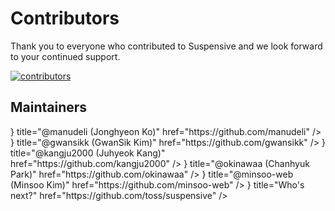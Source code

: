 
# Contributors

Thank you to everyone who contributed to Suspensive and we look forward to your continued support.

[![contributors](https://contrib.rocks/image?repo=toss/suspensive)](https://github.com/toss/suspensive/graphs/contributors)

## Maintainers

<Cards num={3}>
  <Card
    icon={
      <img
        src="https://github.com/manudeli.png"
        width={70}
        height={70}
        style={{ borderRadius: 35, border: '2px solid #ffffff20' }}
      />
    }
    title="@manudeli (Jonghyeon Ko)"
    href="https://github.com/manudeli"
  />
  <Card
    icon={
      <img
        src="https://github.com/gwansikk.png"
        width={70}
        height={70}
        style={{ borderRadius: 35, border: '2px solid #ffffff20' }}
      />
    }
    title="@gwansikk (GwanSik Kim)"
    href="https://github.com/gwansikk"
  />
  <Card
    icon={
      <img
        src="https://github.com/kangju2000.png"
        width={70}
        height={70}
        style={{ borderRadius: 35, border: '2px solid #ffffff20' }}
      />
    }
    title="@kangju2000 (Juhyeok Kang)"
    href="https://github.com/kangju2000"
  />
  <Card
    icon={
      <img
        src="https://github.com/okinawaa.png"
        width={70}
        height={70}
        style={{ borderRadius: 35, border: '2px solid #ffffff20' }}
      />
    }
    title="@okinawaa (Chanhyuk Park)"
    href="https://github.com/okinawaa"
  />
  <Card
    icon={
      <img
        src="https://github.com/minsoo-web.png"
        width={70}
        height={70}
        style={{ borderRadius: 35, border: '2px solid #ffffff20' }}
      />
    }
    title="@minsoo-web (Minsoo Kim)"
    href="https://github.com/minsoo-web"
  />
  <Card
    className="animate-pulse opacity-10"
    icon={
      <div
        className="opacity-40"
        style={{
          display: 'flex',
          justifyContents: 'center',
          alignItems: 'center',
          minWidth: 70,
          minHeight: 70,
          borderRadius: 35,
          border: '1px solid #ffffff80',
          backgroundColor: '#ffffff40',
        }}
      />
    }
    title="Who's next?"
    href="https://github.com/toss/suspensive"
  />
</Cards>
